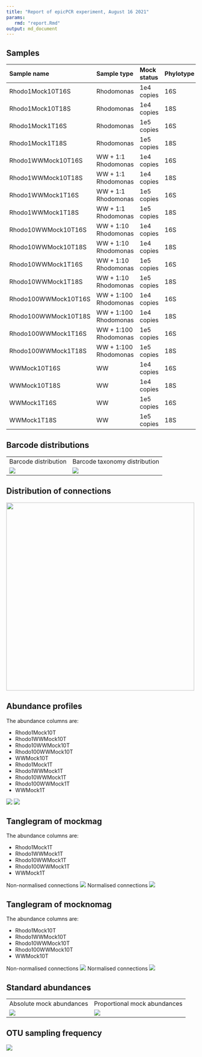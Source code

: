 ```yaml
---
title: "Report of epicPCR experiment, August 16 2021"
params:
   rmd: "report.Rmd"
output: md_document
---
```


## Samples

| Sample name | Sample type | Mock status | Phylotype |
| :--- | :--- | :--- | :--- |
| Rhodo1Mock10T16S | Rhodomonas | 1e4 copies | 16S |
| Rhodo1Mock10T18S | Rhodomonas | 1e4 copies | 18S |
| Rhodo1Mock1T16S | Rhodomonas | 1e5 copies | 16S |
| Rhodo1Mock1T18S | Rhodomonas | 1e5 copies | 18S |
| Rhodo1WWMock10T16S | WW + 1:1 Rhodomonas | 1e4 copies | 16S |
| Rhodo1WWMock10T18S | WW + 1:1 Rhodomonas | 1e4 copies | 18S |
| Rhodo1WWMock1T16S | WW + 1:1 Rhodomonas | 1e5 copies | 16S |
| Rhodo1WWMock1T18S | WW + 1:1 Rhodomonas | 1e5 copies | 18S |
| Rhodo10WWMock10T16S | WW + 1:10 Rhodomonas | 1e4 copies | 16S |
| Rhodo10WWMock10T18S | WW + 1:10 Rhodomonas | 1e4 copies | 18S |
| Rhodo10WWMock1T16S | WW + 1:10 Rhodomonas | 1e5 copies | 16S |
| Rhodo10WWMock1T18S | WW + 1:10 Rhodomonas | 1e5 copies | 18S |
| Rhodo100WWMock10T16S | WW + 1:100 Rhodomonas | 1e4 copies | 16S |
| Rhodo100WWMock10T18S | WW + 1:100 Rhodomonas | 1e4 copies | 18S |
| Rhodo100WWMock1T16S | WW + 1:100 Rhodomonas | 1e5 copies | 16S |
| Rhodo100WWMock1T18S | WW + 1:100 Rhodomonas | 1e5 copies | 18S |
| WWMock10T16S | WW | 1e4 copies | 16S |
| WWMock10T18S | WW | 1e4 copies | 18S |
| WWMock1T16S | WW | 1e5 copies | 16S |
| WWMock1T18S | WW | 1e5 copies | 18S |

## Barcode distributions

<table>
  <tr>
    <td>Barcode distribution</td>
    <td>Barcode taxonomy distribution</td>
  </tr>
  <tr>
    <td valign="top"><img src="../figures/bc_distribution.png"></td>
    <td valign="top"><img src="../figures/bc_tax_distribution.png"></td>
  </tr>
 </table>

## Distribution of connections

<td valign="top"><img src="../figures/connection_distribution.png" width=500></td>


## Abundance profiles

The abundance columns are:

- Rhodo1Mock10T
- Rhodo1WWMock10T
- Rhodo10WWMock10T
- Rhodo100WWMock10T
- WWMock10T
- Rhodo1Mock1T
- Rhodo1WWMock1T
- Rhodo10WWMock1T
- Rhodo100WWMock1T
- WWMock1T

<td valign="top"><img src="../figures/bact_abunds.png" ></td>
<td valign="top"><img src="../figures/euk_abunds.png" ></td>


## Tanglegram of mockmag

The abundance columns are:

- Rhodo1Mock1T
- Rhodo1WWMock1T
- Rhodo10WWMock1T
- Rhodo100WWMock1T
- WWMock1T

Non-normalised connections
<td valign="top"><img src="../figures/one.png" ></td>

Normalised connections
<td valign="top"><img src="../figures/one_normalised.png" ></td>


## Tanglegram of mocknomag

The abundance columns are:

- Rhodo1Mock10T
- Rhodo1WWMock10T
- Rhodo10WWMock10T
- Rhodo100WWMock10T
- WWMock10T

Non-normalised connections
<td valign="top"><img src="../figures/ten.png" ></td>

Normalised connections
<td valign="top"><img src="../figures/ten_normalised.png" ></td>


## Standard abundances

<table>
  <tr>
    <td>Absolute mock abundances</td>
    <td>Proportional mock abundances</td>
  </tr>
  <tr>
    <td valign="top"><img src="../figures/mock_abundances.png"></td>
    <td valign="top"><img src="../figures/mock_proportions.png"></td>
  </tr>
 </table>

## OTU sampling frequency

<td valign="top"><img src="../figures/otu_sampling_frequency.png" ></td>


